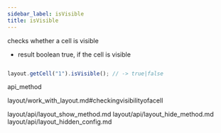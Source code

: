 ```yaml
---
sidebar_label: isVisible
title: isVisible
---
```



          


<Short>
 checks whether a cell is visible



</Short>






- result	boolean		true, if the cell is visible


~~~js

layout.getCell("1").isVisible(); // -> true|false


~~~
 api_method

<Descr>



</Descr>


 layout/work_with_layout.md#checkingvisibilityofacell

 
layout/api/layout_show_method.md
layout/api/layout_hide_method.md
layout/api/layout_hidden_config.md





